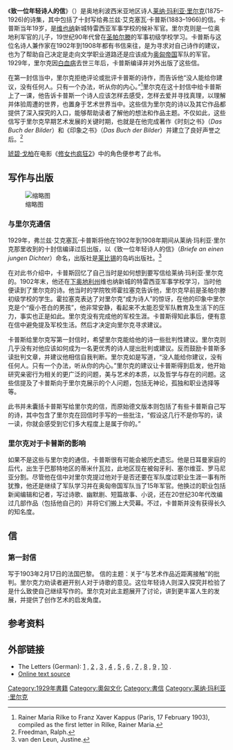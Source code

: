 《'''致一位年轻诗人的信'''》（{{lang-de|Briefe an einen jungen Dichter}}）是奥地利波西米亚地区诗人[[莱纳·玛利亚·里尔克|莱纳·玛利亚·里尔克]](1875–1926)的诗集，其中包括了十封写给弗兰兹·艾克塞瓦·卡普斯(1883–1966)的信。卡普斯当年19岁，是[[维也纳|维也纳]]新城特雷西亚军事学校的候补军官。里尔克则是一位奥地利军官的儿子，19世纪90年代曾在[[圣帕尔滕|圣帕尔滕]]的军事初级学校学习。卡普斯与这位名诗人兼作家在1902年到1908年都有书信来往，是为寻求对自己诗作的建议，也为了帮助自己决定是走向文学职业道路还是应该成为[[奥匈帝国|奥匈帝国]]军队的军官。1929年，里尔克因[[白血病|白血病]]去世三年后，卡普斯编译并对外出版了这些信。

在第一封信当中，里尔克拒绝评论或批评卡普斯的诗作，而告诉他“没人能给你建议，没有任何人。只有一个办法，听从你的内心。”<ref name="1stLtrGoIntoYourselfquote">Rainer Maria Rilke to Franz Xaver Kappus (Paris, 17 February 1903), compiled as the first letter in Rilke, Rainer Maria. </ref>里尔克在这十封信中给卡普斯上了一课，他告诉卡普斯一个诗人应该怎样去感受，怎样去爱并寻找真理，以理解并体验周遭的世界，也置身于艺术世界当中。这些信为里尔克的诗以及其它作品都提供了深入探究的入口，能够帮助读者了解他的想法和作品主题。不仅如此，这些信写于里尔克早期艺术发展的关键时期，也就是在他完成著作《时刻之书》（''Das Buch der Bilder''）和《印象之书》（''Das Buch der Bilder''）并建立了良好声誉之后。<ref>Freedman, Ralph. </ref>

[[琥碧·戈柏|琥碧·戈柏]]在电影《[[修女也疯狂2|修女也疯狂2]]》中的角色便参考了此书。

== 写作与出版 ==
[[File:Rilke,_1900.jpg|缩略图]]

=== 与里尔克通信 ===
1929年，弗兰兹·艾克塞瓦·卡普斯将他在1902年到1908年期间从莱纳·玛利亚·里尔克那里收到的十封信编译过后出版，以《致一位年轻诗人的信》（''Briefe an einen jungen Dichter ''）命名，出版社是[[莱比锡|莱比锡]]的岛屿出版社。<ref>van den Leun, Justine. </ref>

在对此书介绍中，卡普斯回忆了自己当时是如何想到要写信给莱纳·玛利亚·里尔克的。1902年末，他还在[[下奥地利州|下奥地利州]]维也纳新城的特雷西亚军事学校学习，当时他便读到了里尔克的诗。他当时的学院牧师霍拉塞克告诉他，里尔克早前是圣帕尔滕初级学校的学生。霍拉塞克表达了对里尔克“成为诗人”的惊讶，在他的印象中里尔克是个“瘦小苍白的男孩”，他非常安静，看起来不太能忍受军队教育及生活下的压力，事实也正是如此。里尔克没有完成他的军校生涯。卡普斯得知此事后，便有意在信中避免提及军校生活。然后才决定向里尔克寻求建议。

卡普斯给里尔克写第一封信时，希望里尔克能给他的诗一些批判性建议。里尔克则几乎没有对他应该如何成为一名更优秀的诗人提出批判或建议。反而鼓励卡普斯多读批判文章，并建议他相信自我判断。里尔克如是写道，“没人能给你建议，没有任何人。只有一个办法，听从你的内心。”里尔克的建议让卡普斯得到启发，他开始研究亲密行为相关的更广泛的问题，美与艺术的本质，以及哲学与存在的问题。这些信提及了卡普斯向于里尔克展示的个人问题，包括无神论，孤独和职业选择等等。


此书并未囊括卡普斯写给里尔克的信，而原始德文版本则包括了有些卡普斯自己写的诗，其中包含了里尔克在回信时手写的一些批注，“假设这几行不是你写的，读一读，你就会感受到它们多大程度上是属于你的。”

=== 里尔克对于卡普斯的影响 ===
如果不是这些与里尔克的通信，卡普斯很有可能会被历史遗忘。他是日耳曼家庭的后代，出生于巴那特地区的蒂米什瓦拉，此地区现在被匈牙利、塞尔维亚、罗马尼亚分割。尽管他在信中对里尔克提过他对于是否还要在军队度过职业生涯一事有所犹豫，他还是继续了军队学习并在奥匈帝国军队当了15年军官。他换过的职业包括新闻编辑和记者，写过诗歌、幽默剧、短篇故事、小说，还在20世纪30年代改编过几部作品（包括他自己的）并将它们搬上大荧幕。不过，卡普斯并没有获得长久的知名度。

== 信 ==

=== 第一封信 ===
写于1903年2月17日的法国巴黎。
信的主题：关于“与艺术作品近距离接触”的批判。里尔克力劝读者避开别人对于诗歌的意见。这位年轻诗人则深入探究并检验了是什么致使自己继续写作的。里尔克对此主题展开了讨论，讲到更丰富人生的发展，并提供了创作艺术的启发角度。

== 参考资料 ==
{{Reflist|2}}

== 外部链接 ==
* The Letters (German): [http://www.rilke.de/briefe/170203.htm 1] {{Wayback|url=http://www.rilke.de/briefe/170203.htm |date=20161206171202 }}, [http://www.rilke.de/briefe/050403.htm 2] {{Wayback|url=http://www.rilke.de/briefe/050403.htm |date=20170425011944 }}, [http://www.rilke.de/briefe/230403.htm 3] {{Wayback|url=http://www.rilke.de/briefe/230403.htm |date=20160917205416 }}, [http://www.rilke.de/briefe/160703.htm 4] {{Wayback|url=http://www.rilke.de/briefe/160703.htm |date=20170130125232 }}, [http://www.rilke.de/briefe/291003.htm 5] {{Wayback|url=http://www.rilke.de/briefe/291003.htm |date=20170425042758 }}, [http://www.rilke.de/briefe/231203.htm 6] {{Wayback|url=http://www.rilke.de/briefe/231203.htm |date=20170425020149 }}, [http://www.rilke.de/briefe/140504.htm 7] {{Wayback|url=http://www.rilke.de/briefe/140504.htm |date=20170130140548 }}, [http://www.rilke.de/briefe/120804.htm 8] {{Wayback|url=http://www.rilke.de/briefe/120804.htm |date=20170121132934 }}, [http://www.rilke.de/briefe/040904.htm 9] {{Wayback|url=http://www.rilke.de/briefe/040904.htm |date=20170702005303 }}, [http://www.rilke.de/briefe/261208.htm 10] {{Wayback|url=http://www.rilke.de/briefe/261208.htm |date=20160303234526 }}.
* [http://www.carrothers.com/rilke_main.htm Online text source] {{Wayback|url=http://www.carrothers.com/rilke_main.htm |date=20161120115200 }}

[[Category:1929年書籍|Category:1929年書籍]]
[[Category:奧匈文化|Category:奧匈文化]]
[[Category:書信|Category:書信]]
[[Category:莱纳·玛利亚·里尔克|Category:莱纳·玛利亚·里尔克]]